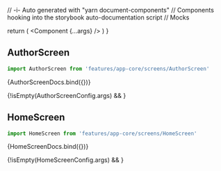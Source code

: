 // -i- Auto generated with "yarn document-components"
// Components hooking into the storybook auto-documentation script
// Mocks

<Meta title="features / app-core / screens" />

  return (
    <StoryContextProviders>
      <Component {...args} />
    </StoryContextProviders>
  )
}

## AuthorScreen


```typescript
import AuthorScreen from 'features/app-core/screens/AuthorScreen'
```


<Canvas>
    <Story
        name="AuthorScreen"
        args={AuthorScreenConfig.args}
        argTypes={AuthorScreenConfig.argTypes}
    >
      {AuthorScreenDocs.bind({})}
    </Story>
</Canvas>

{!isEmpty(AuthorScreenConfig.args) && <ArgsTable story="AuthorScreen" />}


## HomeScreen


```typescript
import HomeScreen from 'features/app-core/screens/HomeScreen'
```


<Canvas>
    <Story
        name="HomeScreen"
        args={HomeScreenConfig.args}
        argTypes={HomeScreenConfig.argTypes}
    >
      {HomeScreenDocs.bind({})}
    </Story>
</Canvas>

{!isEmpty(HomeScreenConfig.args) && <ArgsTable story="HomeScreen" />}



